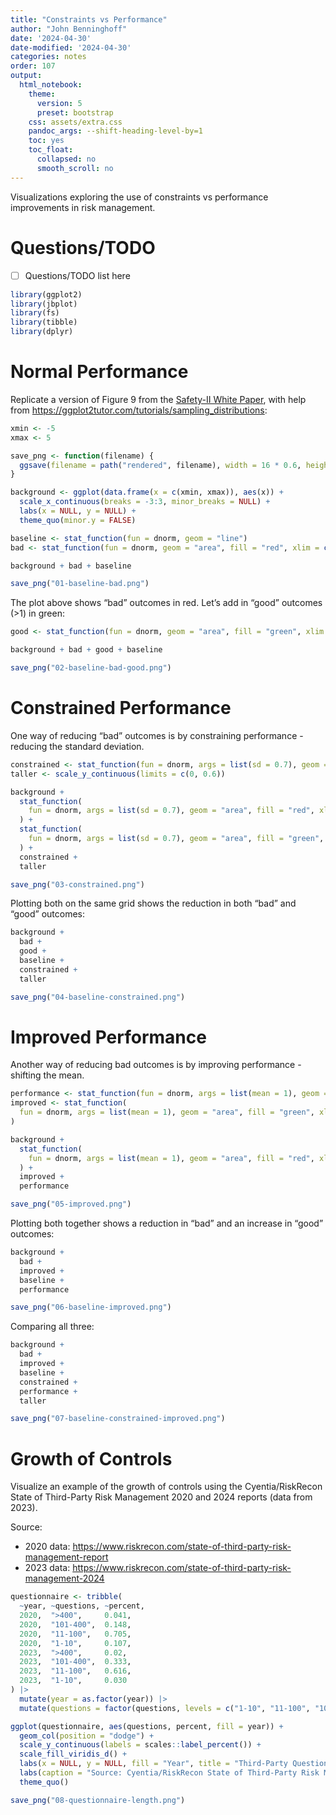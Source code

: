 ```yaml
---
title: "Constraints vs Performance"
author: "John Benninghoff"
date: '2024-04-30'
date-modified: '2024-04-30'
categories: notes
order: 107
output:
  html_notebook:
    theme:
      version: 5
      preset: bootstrap
    css: assets/extra.css
    pandoc_args: --shift-heading-level-by=1
    toc: yes
    toc_float:
      collapsed: no
      smooth_scroll: no
---
```


Visualizations exploring the use of constraints vs performance improvements in risk management.

# Questions/TODO

- [ ] Questions/TODO list here

```r
library(ggplot2)
library(jbplot)
library(fs)
library(tibble)
library(dplyr)
```

# Normal Performance

Replicate a version of Figure 9 from the
[Safety-II White Paper](https://www.england.nhs.uk/signuptosafety/wp-content/uploads/sites/16/2015/10/safety-1-safety-2-whte-papr.pdf),
with help from <https://ggplot2tutor.com/tutorials/sampling_distributions>:

```r
xmin <- -5
xmax <- 5

save_png <- function(filename) {
  ggsave(filename = path("rendered", filename), width = 16 * 0.6, height = 9 * 0.6, bg = "white")
}

background <- ggplot(data.frame(x = c(xmin, xmax)), aes(x)) +
  scale_x_continuous(breaks = -3:3, minor_breaks = NULL) +
  labs(x = NULL, y = NULL) +
  theme_quo(minor.y = FALSE)

baseline <- stat_function(fun = dnorm, geom = "line")
bad <- stat_function(fun = dnorm, geom = "area", fill = "red", xlim = c(xmin, -2))

background + bad + baseline

save_png("01-baseline-bad.png")
```

The plot above shows "bad" outcomes in red. Let's add in "good" outcomes (>1) in green:

```r
good <- stat_function(fun = dnorm, geom = "area", fill = "green", xlim = c(1, xmax))

background + bad + good + baseline

save_png("02-baseline-bad-good.png")
```

# Constrained Performance

One way of reducing "bad" outcomes is by constraining performance - reducing the standard
deviation.

```r
constrained <- stat_function(fun = dnorm, args = list(sd = 0.7), geom = "line", color = "blue")
taller <- scale_y_continuous(limits = c(0, 0.6))

background +
  stat_function(
    fun = dnorm, args = list(sd = 0.7), geom = "area", fill = "red", xlim = c(xmin, -2)
  ) +
  stat_function(
    fun = dnorm, args = list(sd = 0.7), geom = "area", fill = "green", xlim = c(1, xmax)
  ) +
  constrained +
  taller

save_png("03-constrained.png")
```

Plotting both on the same grid shows the reduction in both "bad" and "good" outcomes:

```r
background +
  bad +
  good +
  baseline +
  constrained +
  taller

save_png("04-baseline-constrained.png")
```

# Improved Performance

Another way of reducing bad outcomes is by improving performance - shifting the mean.

```r
performance <- stat_function(fun = dnorm, args = list(mean = 1), geom = "line", color = "blue")
improved <- stat_function(
  fun = dnorm, args = list(mean = 1), geom = "area", fill = "green", xlim = c(1, xmax)
)

background +
  stat_function(
    fun = dnorm, args = list(mean = 1), geom = "area", fill = "red", xlim = c(xmin, -2)
  ) +
  improved +
  performance

save_png("05-improved.png")
```

Plotting both together shows a reduction in "bad" and an increase in "good" outcomes:

```r
background +
  bad +
  improved +
  baseline +
  performance

save_png("06-baseline-improved.png")
```

Comparing all three:

```r
background +
  bad +
  improved +
  baseline +
  constrained +
  performance +
  taller

save_png("07-baseline-constrained-improved.png")
```

# Growth of Controls

Visualize an example of the growth of controls using the Cyentia/RiskRecon State of Third-Party Risk
Management 2020 and 2024 reports (data from 2023).

Source:

- 2020 data: <https://www.riskrecon.com/state-of-third-party-risk-management-report>
- 2023 data: <https://www.riskrecon.com/state-of-third-party-risk-management-2024>

```r
questionnaire <- tribble(
  ~year, ~questions, ~percent,
  2020,  ">400",     0.041,
  2020,  "101-400",  0.148,
  2020,  "11-100",   0.705,
  2020,  "1-10",     0.107,
  2023,  ">400",     0.02,
  2023,  "101-400",  0.333,
  2023,  "11-100",   0.616,
  2023,  "1-10",     0.030
) |>
  mutate(year = as.factor(year)) |>
  mutate(questions = factor(questions, levels = c("1-10", "11-100", "101-400", ">400")))

ggplot(questionnaire, aes(questions, percent, fill = year)) +
  geom_col(position = "dodge") +
  scale_y_continuous(labels = scales::label_percent()) +
  scale_fill_viridis_d() +
  labs(x = NULL, y = NULL, fill = "Year", title = "Third-Party Questionnaire Length by Year") +
  labs(caption = "Source: Cyentia/RiskRecon State of Third-Party Risk Management, 2020 and 2024") +
  theme_quo()

save_png("08-questionnaire-length.png")
```
